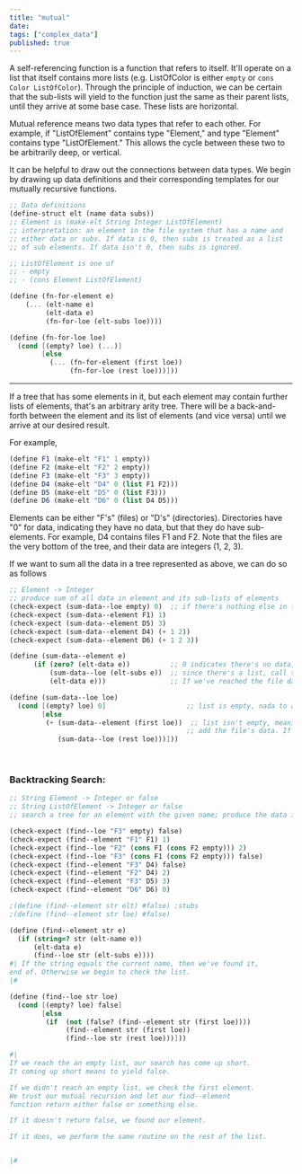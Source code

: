 ```yaml
---
title: "mutual"
date:
tags: ["complex_data"]
published: true
---
```


<MyPop notes="Surely this joke isn't overused." edits="n/a">A self-referencing function is a function that refers to itself.</MyPop> It'll operate on a list that itself contains more lists (e.g. ListOfColor is either <code class="language-scheme">empty</code> or <code class="language-scheme">cons Color ListOfColor</code>). Through the principle of induction, we can be certain that the sub-lists will yield to the function just the same as their parent lists, until they arrive at some base case. These lists are horizontal.

Mutual reference means two data types that refer to each other. For example, if "ListOfElement" contains type "Element," and type "Element" contains type "ListOfElement." This allows the cycle between these two to be arbitrarily deep, or vertical.

It can be helpful to draw out the connections between data types. We begin by drawing up data definitions and their corresponding templates for our mutually recursive functions.

```scheme
;; Data definitions
(define-struct elt (name data subs))
;; Element is (make-elt String Integer ListOfElement)
;; interpretation: an element in the file system that has a name and
;; either data or subs. If data is 0, then subs is treated as a list
;; of sub elements. If data isn't 0, then subs is ignored.

;; ListOfElement is one of
;; - empty
;; - (cons Element ListOfElement)

(define (fn-for-element e)
    (... (elt-name e)
         (elt-data e)
         (fn-for-loe (elt-subs loe))))

(define (fn-for-loe loe)
  (cond [(empty? loe) (...)]
        [else
          (... (fn-for-element (first loe))
               (fn-for-loe (rest loe)))]))
```

<hr/>
If a tree that has some elements in it, but each element may contain further lists of elements, that's an arbitrary arity tree. There will be a back-and-forth  between the element and its list of elements (and vice versa) until we arrive at our desired result. 

For example,

```scheme
(define F1 (make-elt "F1" 1 empty))
(define F2 (make-elt "F2" 2 empty))
(define F3 (make-elt "F3" 3 empty))
(define D4 (make-elt "D4" 0 (list F1 F2)))
(define D5 (make-elt "D5" 0 (list F3)))
(define D6 (make-elt "D6" 0 (list D4 D5)))
```
Elements can be either "F's" (files) or "D's" (directories). Directories have "0" for data, indicating they have no data, but that they do have sub-elements. For example, D4 contains files F1 and F2. Note that the files are the very bottom of the tree, and their data are integers (1, 2, 3).

If we want to sum all the data in a tree represented as above, we can do so as follows

```scheme
;; Element -> Integer
;; produce sum of all data in element and its sub-lists of elements
(check-expect (sum-data--loe empty) 0)  ;; if there's nothing else in the list, there's nothing more to add, i.e. 0
(check-expect (sum-data--element F1) 1)
(check-expect (sum-data--element D5) 3)
(check-expect (sum-data--element D4) (+ 1 2))
(check-expect (sum-data--element D6) (+ 1 2 3))

(define (sum-data--element e)
      (if (zero? (elt-data e))          ;; 0 indicates there's no data, but there is a list
          (sum-data--loe (elt-subs e))  ;; since there's a list, call the ListOfElement function on it -- it can then add what remains in elt-subs
          (elt-data e)))                ;; If we've reached the file data, there's no further searching to be done, since the files are at the bottom of the tree

(define (sum-data--loe loe)
  (cond [(empty? loe) 0]                    ;; list is empty, nada to add
        [else
         (+ (sum-data--element (first loe))  ;; list isn't empty, meaning it has either a file or further directories. If it has file, we get to
                                            ;; add the file's data. If it has more subdirectories, we'll recurse through them, "trusting the natural/mutual recursion"
            (sum-data--loe (rest loe)))]))
```

<br/>
<h3>Backtracking Search:</h3>



```scheme
;; String Element -> Integer or false
;; String ListOfElement -> Integer or false
;; search a tree for an element with the given name; produce the data if found, false otherwise

(check-expect (find--loe "F3" empty) false)
(check-expect (find--element "F1" F1) 1)
(check-expect (find--loe "F2" (cons F1 (cons F2 empty))) 2)
(check-expect (find--loe "F3" (cons F1 (cons F2 empty))) false)
(check-expect (find--element "F3" D4) false)
(check-expect (find--element "F2" D4) 2)
(check-expect (find--element "F3" D5) 3)
(check-expect (find--element "D6" D6) 0)

;(define (find--element str elt) #false) ;stubs
;(define (find--element str loe) #false) 

(define (find--element str e)
  (if (string=? str (elt-name e))
      (elt-data e)
      (find--loe str (elt-subs e))))
#| If the string equals the current name, then we've found it,
end of. Otherwise we begin to check the list.
|#

(define (find--loe str loe)
  (cond [(empty? loe) false]
        [else
         (if  (not (false? (find--element str (first loe))))
              (find--element str (first loe))
              (find--loe str (rest loe)))]))

#|
If we reach the an empty list, our search has come up short.
It coming up short means to yield false.

If we didn't reach an empty list, we check the first element.
We trust our mutual recursion and let our find--element
function return either false or something else.

If it doesn't return false, we found our element.

If it does, we perform the same routine on the rest of the list.


|#
```
